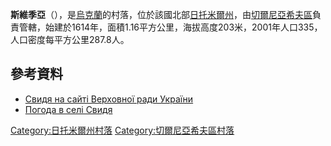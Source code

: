 {{coord|50|31|49|N|28|51|1|E|scale:30000|display=title}}

'''斯維季亞'''（{{lang-uk|Свидя}}），是[[烏克蘭|烏克蘭]]的村落，位於該國北部[[日托米爾州|日托米爾州]]，由[[切爾尼亞希夫區|切爾尼亞希夫區]]負責管轄，始建於1614年，面積1.16平方公里，海拔高度203米，2001年人口335，人口密度每平方公里287.8人。

==參考資料==
* [http://w1.c1.rada.gov.ua/pls/z7502/A005?rf7571=10777 Свидя на сайті Верховної ради України]{{dead link|date=2018年3月 |bot=InternetArchiveBot |fix-attempted=yes }}
* [http://weather.in.ua/ua/zhitomirskaja/23381 Погода в селі Свидя] {{Wayback|url=http://weather.in.ua/ua/zhitomirskaja/23381 |date=20160305090950 }}

{{DEFAULTSORT:Свидя}}
[[Category:日托米爾州村落|Category:日托米爾州村落]]
[[Category:切爾尼亞希夫區村落|Category:切爾尼亞希夫區村落]]


{{Zhytomyr-geo-stub}}